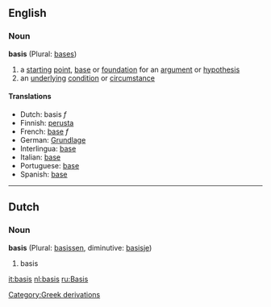 ==English==
===Noun===
'''basis''' (Plural: [[bases]])
# a [[starting]] [[point]], [[base]] or [[foundation]] for an [[argument]] or [[hypothesis]]
# an [[underlying]] [[condition]] or [[circumstance]]

==== Translations ====
*Dutch: basis ''f''
*Finnish: [[perusta]]
*French: [[base]] ''f''
*German: [[Grundlage]] 
*Interlingua: [[base]] 
*Italian: [[base]] 
*Portuguese: [[base]] 
*Spanish: [[base]]

----
==Dutch==
===Noun===
'''basis''' (Plural: [[basissen]], diminutive: [[basisje]])

# basis

[[it:basis]]
[[nl:basis]]
[[ru:Basis]]
[[Category:Greek derivations]]